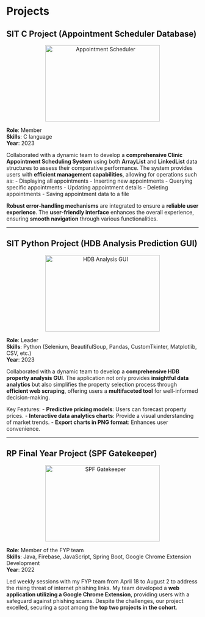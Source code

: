 # Projects

## SIT C Project (Appointment Scheduler Database)

<p style="text-align: center;">
  <img src="img/appointment_scheduler.jpg" alt="Appointment Scheduler" style="width: 300px; height: 200px; object-fit: cover;" />
</p>

**Role**: Member  
**Skills**: C language  
**Year**: 2023  

Collaborated with a dynamic team to develop a **comprehensive Clinic Appointment Scheduling System** using both **ArrayList** and **LinkedList** data structures to assess their comparative performance. The system provides users with **efficient management capabilities**, allowing for operations such as:
- Displaying all appointments
- Inserting new appointments
- Querying specific appointments
- Updating appointment details
- Deleting appointments
- Saving appointment data to a file

**Robust error-handling mechanisms** are integrated to ensure a **reliable user experience**. The **user-friendly interface** enhances the overall experience, ensuring **smooth navigation** through various functionalities.

---

## SIT Python Project (HDB Analysis Prediction GUI)

<p style="text-align: center;">
  <img src="img/hdb_analysis_gui.jpg" alt="HDB Analysis GUI" style="width: 300px; height: 200px; object-fit: cover;" />
</p>

**Role**: Leader  
**Skills**: Python (Selenium, BeautifulSoup, Pandas, CustomTkinter, Matplotlib, CSV, etc.)  
**Year**: 2023  

Collaborated with a dynamic team to develop a **comprehensive HDB property analysis GUI**. The application not only provides **insightful data analytics** but also simplifies the property selection process through **efficient web scraping**, offering users a **multifaceted tool** for well-informed decision-making.

Key Features:
- **Predictive pricing models**: Users can forecast property prices.
- **Interactive data analytics charts**: Provide a visual understanding of market trends.
- **Export charts in PNG format**: Enhances user convenience.

---

## RP Final Year Project (SPF Gatekeeper)

<p style="text-align: center;">
  <img src="img/spf_gatekeeper.jpg" alt="SPF Gatekeeper" style="width: 300px; height: 200px; object-fit: cover;" />
</p>

**Role**: Member of the FYP team  
**Skills**: Java, Firebase, JavaScript, Spring Boot, Google Chrome Extension Development  
**Year**: 2022  

Led weekly sessions with my FYP team from April 18 to August 2 to address the rising threat of internet phishing links. My team developed a **web application utilizing a Google Chrome Extension**, providing users with a safeguard against phishing scams. Despite the challenges, our project excelled, securing a spot among the **top two projects in the cohort**.
